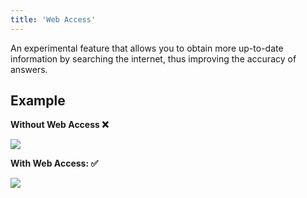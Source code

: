 ```yaml
---
title: 'Web Access'
---
```


An experimental feature that allows you to obtain more up-to-date information by searching the internet, thus improving the accuracy of answers.

## Example

**Without Web Access ❌**

![](../images/web-access-1.png)

**With Web Access: ✅**

![](../images/web-access-2.png)
